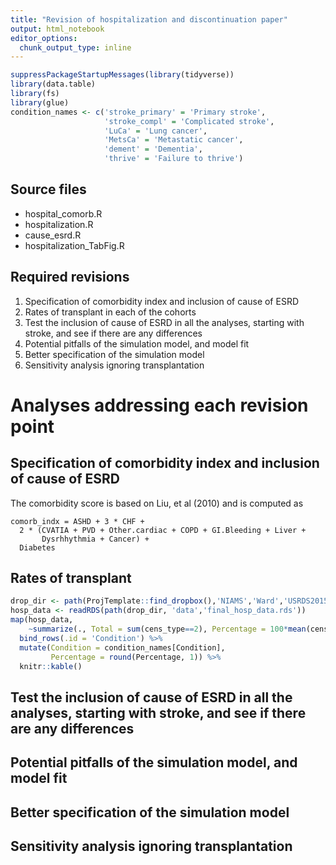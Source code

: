 ```yaml
---
title: "Revision of hospitalization and discontinuation paper"
output: html_notebook
editor_options: 
  chunk_output_type: inline
---
```


```r
suppressPackageStartupMessages(library(tidyverse))
library(data.table)
library(fs)
library(glue)
condition_names <- c('stroke_primary' = 'Primary stroke',
                     'stroke_compl' = 'Complicated stroke',
                     'LuCa' = 'Lung cancer',
                     'MetsCa' = 'Metastatic cancer',
                     'dement' = 'Dementia',
                     'thrive' = 'Failure to thrive')
```


## Source files

- hospital_comorb.R
- hospitalization.R
- cause_esrd.R
- hospitalization_TabFig.R

## Required revisions

1. Specification of comorbidity index and inclusion of cause of ESRD
1. Rates of transplant in each of the cohorts
1. Test the inclusion of cause of ESRD in all the analyses, starting with stroke, and
   see if there are any differences
1. Potential pitfalls of the simulation model, and model fit
1. Better specification of the simulation model
1. Sensitivity analysis ignoring transplantation

# Analyses addressing each revision point

## Specification of comorbidity index and inclusion of cause of ESRD

The comorbidity score is based on Liu, et al (2010) and is computed as

```
comorb_indx = ASHD + 3 * CHF + 
  2 * (CVATIA + PVD + Other.cardiac + COPD + GI.Bleeding + Liver + 
       Dysrhhythmia + Cancer) +
  Diabetes
```

## Rates of transplant

```r
drop_dir <- path(ProjTemplate::find_dropbox(),'NIAMS','Ward','USRDS2015')
hosp_data <- readRDS(path(drop_dir, 'data','final_hosp_data.rds'))
map(hosp_data, 
    ~summarize(., Total = sum(cens_type==2), Percentage = 100*mean(cens_type==2))) %>% 
  bind_rows(.id = 'Condition') %>% 
  mutate(Condition = condition_names[Condition],
         Percentage = round(Percentage, 1)) %>% 
  knitr::kable()
```

## Test the inclusion of cause of ESRD in all the analyses, starting with stroke, and see if there are any differences



## Potential pitfalls of the simulation model, and model fit


## Better specification of the simulation model


## Sensitivity analysis ignoring transplantation
